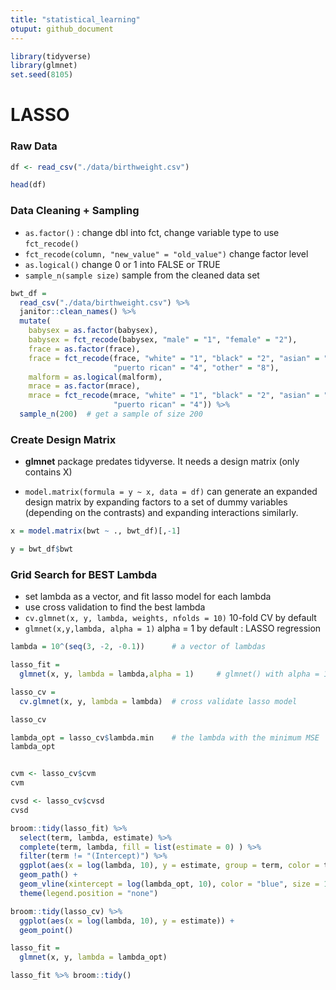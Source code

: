 ```yaml
---
title: "statistical_learning"
otuput: github_document
---
```


```r
library(tidyverse)
library(glmnet)
set.seed(8105)
```


# LASSO


### Raw Data
```r
df <- read_csv("./data/birthweight.csv") 

head(df)
```



### Data Cleaning + Sampling

  * `as.factor()` : change dbl into fct, change variable type to use `fct_recode()`
  * `fct_recode(column, "new_value" = "old_value")` change factor level 
  * `as.logical()` change 0 or 1 into FALSE or TRUE
  * `sample_n(sample size)` sample from the cleaned data set

```r
bwt_df = 
  read_csv("./data/birthweight.csv") %>% 
  janitor::clean_names() %>%
  mutate(
    babysex = as.factor(babysex),
    babysex = fct_recode(babysex, "male" = "1", "female" = "2"),
    frace = as.factor(frace),
    frace = fct_recode(frace, "white" = "1", "black" = "2", "asian" = "3", 
                       "puerto rican" = "4", "other" = "8"),
    malform = as.logical(malform),
    mrace = as.factor(mrace),
    mrace = fct_recode(mrace, "white" = "1", "black" = "2", "asian" = "3", 
                       "puerto rican" = "4")) %>% 
  sample_n(200)  # get a sample of size 200

```



### Create Design Matrix

  * **glmnet** package predates tidyverse. It needs a design matrix (only contains X)


  * `model.matrix(formula = y ~ x, data = df)` can generate an expanded design matrix
by expanding factors to a set of dummy variables (depending on the contrasts) and expanding interactions similarly.

```r
x = model.matrix(bwt ~ ., bwt_df)[,-1]

y = bwt_df$bwt

```


### Grid Search for BEST Lambda


  * set lambda as a vector, and fit lasso model for each lambda
  * use cross validation to find the best lambda
  * `cv.glmnet(x, y, lambda, weights, nfolds = 10)` 10-fold CV by default
  * `glmnet(x,y,lambda, alpha = 1)` alpha = 1 by default : LASSO regression

```r
lambda = 10^(seq(3, -2, -0.1))      # a vector of lambdas

lasso_fit =
  glmnet(x, y, lambda = lambda,alpha = 1)     # glmnet() with alpha = 1 : lasso

lasso_cv =
  cv.glmnet(x, y, lambda = lambda)  # cross validate lasso model

lasso_cv

lambda_opt = lasso_cv$lambda.min    # the lambda with the minimum MSE
lambda_opt


cvm <- lasso_cv$cvm
cvm

cvsd <- lasso_cv$cvsd
cvsd
```


```r
broom::tidy(lasso_fit) %>% 
  select(term, lambda, estimate) %>% 
  complete(term, lambda, fill = list(estimate = 0) ) %>% 
  filter(term != "(Intercept)") %>% 
  ggplot(aes(x = log(lambda, 10), y = estimate, group = term, color = term)) + 
  geom_path() + 
  geom_vline(xintercept = log(lambda_opt, 10), color = "blue", size = 1.2) +
  theme(legend.position = "none")

```


```r
broom::tidy(lasso_cv) %>% 
  ggplot(aes(x = log(lambda, 10), y = estimate)) + 
  geom_point()  

```


```r
lasso_fit = 
  glmnet(x, y, lambda = lambda_opt)

lasso_fit %>% broom::tidy()

```


```r


```


```r


```


```r


```


```r


```


```r


```


```r


```


```r


```


```r


```


```r


```


```r


```


```r


```


```r


```


```r


```


```r


```


```r


```


```r


```


